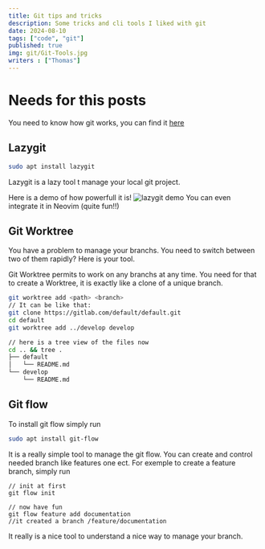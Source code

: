 ```yaml
---
title: Git tips and tricks
description: Some tricks and cli tools I liked with git
date: 2024-08-10
tags: ["code", "git"]
published: true
img: git/Git-Tools.jpg
writers : ["Thomas"]
---
```


# Needs for this posts
You need to know how git works,
you can find it [here](https://thomas.mypatch.fr/blog/git) 


## Lazygit

```sh
sudo apt install lazygit
```
Lazygit is a lazy tool t manage your local git project.

Here is a demo of how powerfull it is!
![lazygit demo](/images/posts/git/lazygit.gif) 
You can even integrate it in Neovim (quite fun!!)

## Git Worktree
You have a problem to manage your branchs.
You need to switch between two of them rapidly?
Here is your tool.

Git Worktree permits to work on any branchs at any time.
You need for that to create a Worktree, it is exactly like a clone of a unique branch.

```sh
git worktree add <path> <branch>
// It can be like that:
git clone https://gitlab.com/default/default.git
cd default
git worktree add ../develop develop

// here is a tree view of the files now
cd .. && tree .
├── default
│   └── README.md
└── develop
    └── README.md
```

## Git flow

To install git flow simply run
```sh
sudo apt install git-flow
```

It is a really simple tool to manage the git flow. You can create and control needed branch like features one ect.
For exemple to create a feature branch, simply run 
```
// init at first
git flow init

// now have fun
git flow feature add documentation
//it created a branch /feature/documentation
```
It really is a nice tool to understand a nice way to manage your branch.

